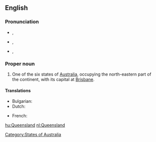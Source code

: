 ==English==
{{wikipedia}}
===Pronunciation===
* {{a|AusE}} {{IPA|/ˈkwɪːnzˌlæːnd/}}, {{SAMPA|/"kwI:nz%l{nd/}}
* {{a|UK}} {{IPA|/ˈkwiːnz.lænd/}}, {{SAMPA|/"kwi:nz.l{nd/}}
* {{a|US}} {{IPA|/ˈkwiːnzlənd/}}, {{SAMPA|/"kwi:nzl@nd/}}

===Proper noun===
{{en-proper noun}}

# One of the six states of [[Australia]], occupying the north-eastern part of the continent, with its capital at [[Brisbane]].
[[Category:States of Australia]]

====Translations====
{{trans-top|Australian state}}
*Bulgarian: {{t-|bg|Куиинсланд|sc=Cyrl}}
*Dutch: {{t+|nl|Queensland}}
{{trans-mid}}
*French: {{t-|fr|Queensland}}
{{trans-bottom}}

[[hu:Queensland]]
[[nl:Queensland]]